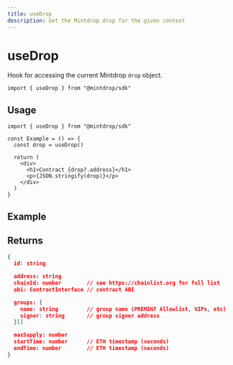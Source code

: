 ```yaml
---
title: useDrop
description: Get the Mintdrop drop for the given context
---
```


# useDrop

Hook for accessing the current Mintdrop `drop` object.

```tsx
import { useDrop } from "@mintdrop/sdk"
```

## Usage

```tsx
import { useDrop } from "@mintdrop/sdk"

const Example = () => {
  const drop = useDrop()

  return (
    <div>
      <h1>Contract {drop?.address}</h1>
      <p>{JSON.stringify(drop)}</p>
    </div>
  )
}
```

## Example


<UseDrop />

## Returns

```json
{
  id: string

  address: string
  chainId: number        // see https://chainlist.org for full list
  abi: ContractInterface // contract ABI

  groups: {
    name: string         // group name (PREMINT Allowlist, VIPs, etc)
    signer: string       // group signer address
  }[]

  maxSupply: number
  startTime: number      // ETH timestamp (seconds)
  endTime: number        // ETH timestamp (seconds)
}
```
